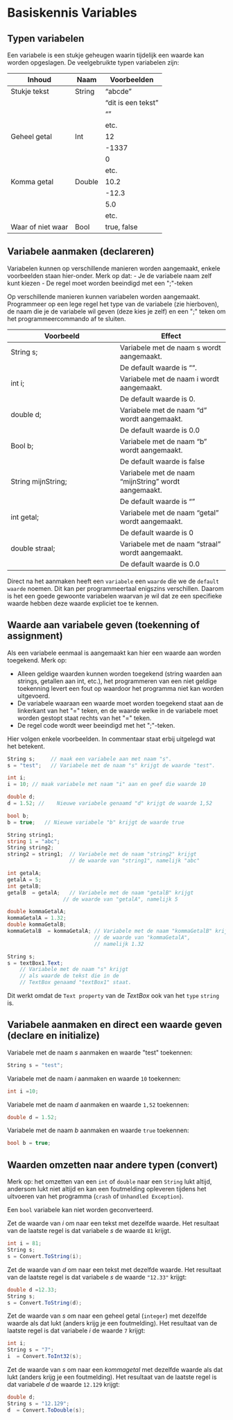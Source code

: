 # Basiskennis Variables


## Typen variabelen

Een variabele is een stukje geheugen waarin tijdelijk
een waarde kan worden  opgeslagen. De veelgebruikte typen variabelen zijn:

| Inhoud | Naam | Voorbeelden |
| --- | --- | --- |
| Stukje tekst | String | "abcde" |
|  |  | "dit is een tekst" |
|  |  | "" |
|  |  | etc. |
| Geheel getal | Int | 12 |
|  |  | -1337 |
|  |  | 0 |
|  |  | etc. |
| Komma getal | Double | 10.2 |
|  |  | -12.3 |
|  |  | 5.0 |
|  |  | etc. |
| Waar of niet waar | Bool | true, false |



## Variabele aanmaken (declareren)

Variabelen kunnen op verschillende manieren worden aangemaakt,
enkele voorbeelden staan hier-onder. Merk op dat:
- Je de variabele naam zelf kunt kiezen
- De regel moet worden beeindigd met een &quot;;&quot;-teken

Op verschillende manieren kunnen variabelen worden aangemaakt. Programmeer op een lege regel het type van de variabele (zie hierboven), de naam die je de variabele wil geven (deze kies je zelf) en een &quot;;&quot; teken om het programmeercommando af te sluiten.


| Voorbeeld | Effect |
| --- | --- |
| String s; | Variabele met de naam s wordt aangemaakt. |
|  | De default waarde is "". |
| int i; | Variabele met de naam i wordt aangemaakt. |
|  | De default waarde is 0. |
| double d; | Variabele met de naam "d" wordt aangemaakt. |
|  | De default waarde is 0.0 |
| Bool b; | Variabele met de naam "b" wordt aangemaakt. |
|  | De default waarde is false |
| String mijnString; | Variabele met de naam "mijnString" wordt aangemaakt. |
|  | De default waarde is "" |
| int getal; | Variabele met de naam "getal" wordt aangemaakt. |
|  | De default waarde is 0 |
| double straal; | Variabele met de naam "straal" wordt aangemaakt. |
|  | De default waarde is 0.0 |


Direct na het aanmaken heeft een `variabele` een `waarde` die we
de `default waarde` noemen. Dit kan per programmeertaal enigszins
verschillen. Daarom is het een goede gewoonte variabelen waarvan je
wil dat ze een specifieke waarde hebben deze waarde expliciet
toe te kennen.

## Waarde aan variabele geven (toekenning of assignment)


Als een variabele eenmaal is aangemaakt kan hier een waarde aan worden toegekend.
Merk op:

- Alleen geldige waarden kunnen worden toegekend (string waarden aan strings, getallen aan int, etc.), het programmeren van een niet geldige toekenning levert een fout op waardoor het programma niet kan worden uitgevoerd.
- De variabele waaraan een waarde moet worden toegekend staat aan de linkerkant van het &quot;=&quot; teken, en de waarde welke in de variabele moet worden gestopt staat rechts van het &quot;=&quot; teken.
- De regel code wordt weer beeindigd met het &quot;;&quot;-teken.

Hier volgen enkele voorbeelden. In commentaar staat erbij uitgelegd
wat het betekent.

```cs
String s;     // maak een variabele aan met naam "s".
s = "test";	  // Variabele met de naam "s" krijgt de waarde "test".
```

```cs
int i;
i = 10;	// maak variabele met naam "i" aan en geef die waarde 10
```

```cs
double d;
d = 1.52; //	Nieuwe variabele genaamd "d" krijgt de waarde 1,52
```

```cs
bool b;
b = true;	// Nieuwe variabele "b" krijgt de waarde true
```

```cs
String string1;
string 1 = "abc";
String string2;
string2 = string1;	// Variabele met de naam "string2" krijgt
                    // de waarde van "string1", namelijk "abc"
```

```cs
int getalA;
getalA = 5;
int getalB;
getalB  = getalA;	// Variabele met de naam "getalB" krijgt
                  // de waarde van "getalA", namelijk 5
```

```cs
double kommaGetalA;
kommaGetalA = 1.32;
double kommaGetalB;
kommaGetalB  = kommaGetalA;	// Variabele met de naam "kommaGetalB" krijgt
                            // de waarde van "kommaGetalA",
                            // namelijk 1.32
```

```cs
String s;
s = textBox1.Text;
    // Variabele met de naam "s" krijgt
    // als waarde de tekst die in de
    // TextBox genaamd "textBox1" staat.
```

Dit werkt omdat de `Text property` van de *TextBox* ook
van het `type` `string` is.

## Variabele aanmaken en direct een waarde geven (declare en initialize)

Variabele met de naam *s* aanmaken en waarde &quot;test&quot; toekennen:

```cs
String s = "test";
```

Variabele met de naam *i* aanmaken en waarde `10` toekennen:

```cs
int i =10;
```

Variabele met de naam *d*  aanmaken en waarde `1,52` toekennen:

```cs
double d = 1.52;
```

Variabele met de naam *b* aanmaken en waarde `true` toekennen:

```cs
bool b = true;
```

## Waarden omzetten naar andere typen (convert)

Merk op: het omzetten van een `int` of `double` naar een `String` lukt altijd, andersom lukt niet altijd en kan een foutmelding opleveren tijdens het uitvoeren van het programma (`crash` of `Unhandled Exception`).

Een `bool` variabele kan niet worden geconverteerd.

Zet de waarde van *i* om
naar een tekst met dezelfde waarde. Het
resultaat van de laatste regel is dat variabele *s* de waarde `81` krijgt.

```cs
int i = 81;
String s;
s = Convert.ToString(i);
```

Zet de waarde van *d* om naar een tekst met dezelfde waarde.
Het resultaat van de laatste regel is dat variabele *s*
de waarde `"12.33"` krijgt:

```cs
double d =12.33;
String s;
s = Convert.ToString(d);
```

Zet de waarde van *s* om naar een geheel getal (`integer`)
met dezelfde waarde als dat lukt (anders krijg je een foutmelding).
Het resultaat van de laatste regel is dat variabele *i* de
waarde `7` krijgt:

```cs
int i;
String s = "7";
i  = Convert.ToInt32(s);
```

Zet de waarde van *s* om naar een *kommagetal* met
dezelfde waarde als dat lukt (anders krijg je een foutmelding).
Het resultaat van de laatste regel is dat variabele *d* de
waarde `12.129` krijgt:

```cs
double d;
String s = "12.129";
d  = Convert.ToDouble(s);
```
